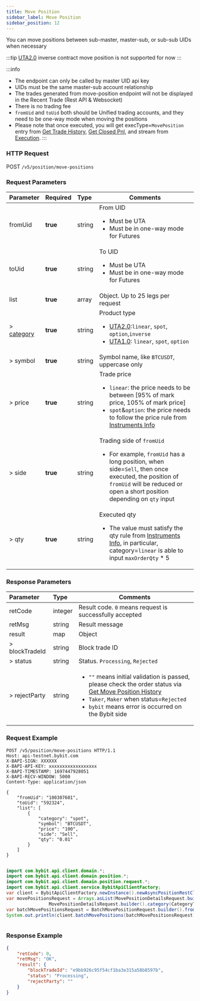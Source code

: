 ```yaml
---
title: Move Position
sidebar_label: Move Position
sidebar_position: 12
---
```

You can move positions between sub-master, master-sub, or sub-sub UIDs when necessary

:::tip
[UTA2.0](../acct-mode#uta-20) inverse contract move position is not supported for now
:::

:::info
* The endpoint can only be called by master UID api key
* UIDs must be the same master-sub account relationship
* The trades generated from move-position endpoint will not be displayed in the Recent Trade (Rest API & Websocket)
* There is no trading fee
* `fromUid` and `toUid` both should be Unified trading accounts, and they need to be one-way mode when moving the positions
* Please note that once executed, you will get execType=`MovePosition` entry from [Get Trade History](../order/execution#), [Get Closed Pnl](close-pnl#), and stream from [Execution](../websocket/private/execution).
:::


### HTTP Request
POST `/v5/position/move-positions`

### Request Parameters
| Parameter | Required | Type | Comments|
|:----- |:-------|:-----|------ |
|fromUid |**true** |string |From UID <ul><li>Must be UTA</li><li>Must be in one-way mode for Futures</li></ul>|
|toUid |**true** |string |To UID <ul><li>Must be UTA</li><li>Must be in one-way mode for Futures</li></ul>|
|list |**true** |array |Object. Up to 25 legs per request|
|> [category](../enum#category) |**true** |string |Product type <ul><li>[UTA2.0](../acct-mode#uta-20):`linear`, `spot`, `option`,`inverse` </li><li> [UTA1.0](../acct-mode#uta-10): `linear`, `spot`, `option`</li></ul>|
|> symbol |**true** |string |Symbol name, like `BTCUSDT`, uppercase only|
|> price |**true** |string |Trade price <ul><li>`linear`: the price needs to be between [95% of mark price, 105% of mark price]</li><li>`spot`&`option`: the price needs to follow the price rule from [Instruments Info](../market/instrument)</li></ul>|
|> side |**true** |string |Trading side of `fromUid` <ul><li>For example, `fromUid` has a long position, when side=`Sell`, then once executed, the position of `fromUid` will be reduced or open a short position depending on `qty` input</li></ul>|
|> qty |**true** |string |Executed qty <ul><li>The value must satisfy the qty rule from [Instruments Info](../market/instrument), in particular, category=`linear` is able to input `maxOrderQty` * 5</li></ul>|

### Response Parameters
| Parameter | Type | Comments|
|:----- |:-----|----- |
|retCode |integer |Result code. `0` means request is successfully accepted |
|retMsg |string |Result message |
|result |map |Object|
|> blockTradeId |string |Block trade ID|
|> status |string |Status. `Processing`, `Rejected`|
|> rejectParty |string |<ul><li>`""` means initial validation is passed, please check the order status via [Get Move Position History](move-position-history#)</li><li>`Taker`, `Maker` when status=`Rejected`</li><li>`bybit` means error is occurred on the Bybit side</li></ul> |

### Request Example

<Tabs groupId="programming-languages">
<TabItem value="http" label="HTTP">

```http
POST /v5/position/move-positions HTTP/1.1
Host: api-testnet.bybit.com
X-BAPI-SIGN: XXXXXX
X-BAPI-API-KEY: xxxxxxxxxxxxxxxxxx
X-BAPI-TIMESTAMP: 1697447928051
X-BAPI-RECV-WINDOW: 5000
Content-Type: application/json

{
    "fromUid": "100307601",
    "toUid": "592324",
    "list": [
        {
            "category": "spot",
            "symbol": "BTCUSDT",
            "price": "100",
            "side": "Sell",
            "qty": "0.01"
        }
    ]
}
```

</TabItem>
<TabItem value="python" label="Python">

```python

```

</TabItem>
<TabItem value="java" label="Java">

```java
import com.bybit.api.client.domain.*;
import com.bybit.api.client.domain.position.*;
import com.bybit.api.client.domain.position.request.*;
import com.bybit.api.client.service.BybitApiClientFactory;
var client = BybitApiClientFactory.newInstance().newAsyncPositionRestClient();
var movePositionsRequest = Arrays.asList(MovePositionDetailsRequest.builder().category(CategoryType.SPOT.getCategoryTypeId()).symbol("BTCUSDT").side(Side.SELL.getTransactionSide()).price("100").qty("0.01").build(),
                MovePositionDetailsRequest.builder().category(CategoryType.SPOT.getCategoryTypeId()).symbol("ETHUSDT").side(Side.SELL.getTransactionSide()).price("100").qty("0.01").build());
var batchMovePositionsRequest = BatchMovePositionRequest.builder().fromUid("123456").toUid("456789").list(movePositionsRequest).build();
System.out.println(client.batchMovePositions(batchMovePositionsRequest));
```

</TabItem>
<TabItem value="Node" label="Node.js">

```n4js

```

</TabItem>
</Tabs>

### Response Example

```json
{
    "retCode": 0,
    "retMsg": "OK",
    "result": {
        "blockTradeId": "e9bb926c95f54cf1ba3e315a58b8597b",
        "status": "Processing",
        "rejectParty": ""
    }
}
```
